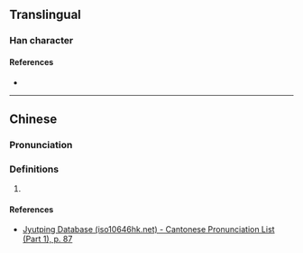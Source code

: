 {{character info/new}}
==Translingual==

===Han character===
{{Han char|rn=32|rad=土|as=08|sn=11|four=|canj=GOMB|ids=⿰土侖}}

====References====
* {{Han ref|kx=0230.330|dkj=05173|dj=0466.380|hdz=10455.050|uh=57E8|ud=22504}}

----

==Chinese==
{{zh-forms|s=𫭢}}

===Pronunciation===
{{zh-pron
|m=lǔn
|c=leon4
|cat=
}}

===Definitions===
{{zh-hanzi}}

# {{rfdef|zh}}

====References====
* [http://www.iso10646hk.net/jp/document/download.jsp Jyutping Database (iso10646hk.net) - Cantonese Pronunciation List (Part 1), p. 87]